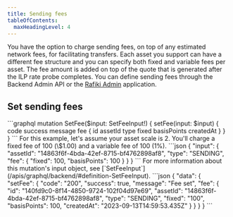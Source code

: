 ```yaml
---
title: Sending fees
tableOfContents:
  maxHeadingLevel: 4
---
```



You have the option to charge sending fees, on top of any estimated network fees, for facilitating transfers. Each asset you support can have a different fee structure and you can specify both fixed and variable fees per asset. The fee amount is added on top of the quote that is generated after the ILP rate probe completes. You can define sending fees through the Backend Admin API or the [Rafiki Admin](/admin/admin-user-guide/#edit-asset) application.

## Set sending fees

<Tabs>
  <TabItem label="Operation">
    ```graphql
    mutation SetFee($input: SetFeeInput!) {
      setFee(input: $input) {
        code
        success
        message
        fee {
          id
          assetId
          type
          fixed
          basisPoints
          createdAt
        }
      }
    }
    ```
  </TabItem>
  <TabItem label="Variables">
  For this example, let's assume your asset scale is 2. You'll charge a fixed fee of 100 (\$1.00) and a variable fee of 100 (1%).
    ```json
    {
      "input": {
        "assetId": "14863f6f-4bda-42ef-8715-bf4762898af8",
        "type": "SENDING",
        "fee": {
          "fixed": 100,
          "basisPoints": 100
        }
      }
    }
    ```
    For more information about this mutation's input object, see [`SetFeeInput`](/apis/graphql/backend/#definition-SetFeeInput).
  </TabItem>
  <TabItem label="Response">
    ```json
    {
      "data": {
        "setFee": {
          "code": "200",
          "success": true,
          "message": "Fee set",
          "fee": {
            "id": "140fd9c0-8f14-4850-9724-102f04d97e69",
            "assetId": "14863f6f-4bda-42ef-8715-bf4762898af8",
            "type": "SENDING",
            "fixed": "100",
            "basisPoints": 100,
            "createdAt": "2023-09-13T14:59:53.435Z"
          }
        }
      }
    }
    ```
  </TabItem>
</Tabs>
